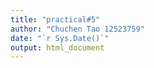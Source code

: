 ```yaml
---
title: "practical#5"
author: "Chuchen Tao 12523759"
date: "`r Sys.Date()`"
output: html_document
---
```



